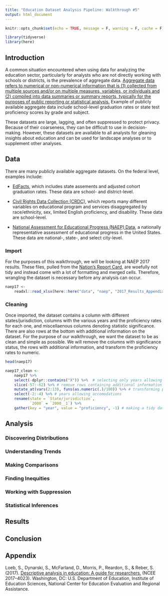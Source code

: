 ```yaml
---
title: "Education Dataset Analysis Pipeline: Walkthrough #5"
output: html_document
---
```


```r
knitr::opts_chunk$set(echo = TRUE, message = F, warning = F, cache = F)

library(tidyverse)
library(here)
```

## Introduction

A common situation encountered when using data for analyzing the education sector, particularly for analysts who are not directly working with schools or districts, is the prevalence of aggregate data. [Aggregate data refers to numerical or non-numerical information that is (1) collected from multiple sources and/or on multiple measures, variables, or individuals and (2) compiled into data summaries or summary reports, typically for the purposes of public reporting or statistical analysis.](https://www.edglossary.org/aggregate-data/) Example of publicly available aggregate data include school-level graduation rates or state test proficiency scores by grade and subject.

These datasets are large, lagging, and often suppressed to protect privacy. Because of their coarseness, they can be difficult to use in decision-making. However, these datasets are available to all analysts for gleaning insights about education and can be used for landscape analyses or to supplement other analyses.

## Data

There are many publicly available aggregate datasets. On the federal level, examples include:

- [EdFacts](https://www2.ed.gov/about/inits/ed/edfacts/data-files/index.html), which includes state assements and adjusted cohort graduation rates. These data are school- and district-level.

- [Civil Rights Data Collection (CRDC)](https://www2.ed.gov/about/offices/list/ocr/data.html), which reports many different variables on educational program and services disaggregated by race/ethnicity, sex, limited English proficiency, and disability. These data are school-level.

- [National Assessment for Educational Progress (NAEP) Data](https://nces.ed.gov/nationsreportcard/researchcenter/datatools.aspx), a nationally representative assessment of educational progress in the United States. These data are national-, state-, and select city-level.

### Import

For the purposes of this walkthrough, we will be looking at NAEP 2017 results. These files, pulled from the [Nation's Report Card](https://www.nationsreportcard.gov/math_2017/nation/achievement?grade=4), are woefully not tidy and instead come with a lot of formatting and merged cells. Therefore, wrangling the dataset is necessary before any analysis can occur.

```r
naep17 <-
    readxl::read_xlsx(here::here("data", "naep", "2017_Results_Appendix_Math_State.xlsx"), sheet = 5, skip = 8)
```

### Cleaning

Once imported, the dataset contains a column with different states/jurisdiction, columns with the various years and the proficiency rates for each one, and miscellaenous columns denoting statistic significance. There are also rows at the bottom with additional information on the dataset. For the purpose of our walkthrough, we want the dataset to be as clean and simple as possible. We will remove the columns with significance status, the rows with additional information, and transform the proficiency rates to numeric.

```r
head(naep17)
```

```r
naep17_clean <-
    naep17 %>% 
    select(-dplyr::contains("X")) %>%  # selecting only years allowing accomodations
    slice(-57:-62) %>% # remove rows containing additional information
    mutate_at(vars(2:13), funs(as.numeric(.)/100)) %>% # transforming proficiency rates to numeric decimals
    select(-2:-4) %>% # years allowing accomodations
    rename(state = `State/jurisdiction`,
           `2000` = `2000__1`) %>% 
    gather(key = "year", value = "proficiency", -1) # making a tidy dataset
```

## Analysis

### Discovering Distributions

### Understanding Trends

### Making Comparisons

### Finding Inequities

### Working with Suppression

### Statistical Inferences

## Results

## Conclusion

## Appendix

Loeb, S., Dynarski, S., McFarland, D., Morris, P., Reardon, S., & Reber, S. (2017). [Descriptive analysis in education: A guide for researchers.](https://ies.ed.gov/ncee/pubs/20174023/pdf/20174023.pdf) (NCEE 2017–4023). Washington, DC: U.S. Department
of Education, Institute of Education Sciences, National Center for Education Evaluation and Regional Assistance. 


